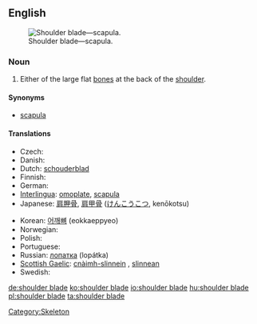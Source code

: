 ==English==
{{wikipedia}}
[[Image:Illu pectoral girdles.jpg|thumb|Shoulder blade—scapula.]]

===Noun===
{{en-noun|sg=[[shoulder]] [[blade]]}}

# Either of the large flat [[bone]]s at the back of the [[shoulder]].

====Synonyms====
* [[scapula]]

====Translations====
{{trans-top|bone}}
* Czech: {{t-|cs|lopatka|f}}
* Danish: {{t-|da|skulderblad}}
* Dutch: [[schouderblad]] {{n}}
* Finnish: {{t-|fi|lapaluu}}
* German: {{t-|de|Schulterblatt|n}}
* [[Interlingua]]: [[omoplate]], [[scapula]]
* Japanese: [[肩胛骨]], [[肩甲骨]] ([[けんこうこつ]], kenōkotsu)
{{trans-mid}}
* Korean: [[어깨뼈]] (eokkaeppyeo)
* Norwegian: {{t-|no|skulderblad|n}}
* Polish: {{t+|pl|łopatka|f}}
* Portuguese: {{t+|pt|omoplata|f}}
* Russian: [[лопатка]] (lopátka) {{f}}
* [[Scottish Gaelic]]: [[cnàimh-slinnein]] {{m}}, [[slinnean]] {{m}}
* Swedish: {{t-|sv|skulderblad|n}}
{{trans-bottom}}

[[Category:Skeleton]]

[[de:shoulder blade]]
[[ko:shoulder blade]]
[[io:shoulder blade]]
[[hu:shoulder blade]]
[[pl:shoulder blade]]
[[ta:shoulder blade]]